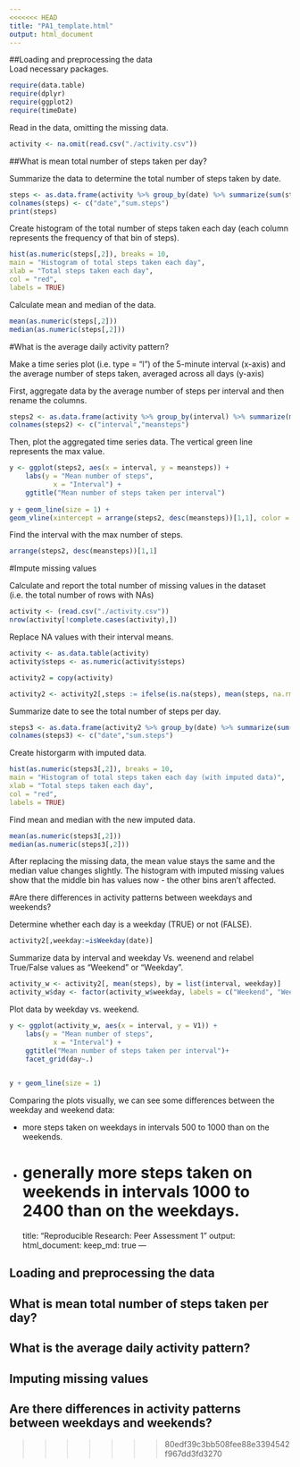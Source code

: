 ```yaml
---
<<<<<<< HEAD
title: "PA1_template.html"
output: html_document
---
```

##Loading and preprocessing the data  
Load necessary packages.

```r
require(data.table)
require(dplyr)
require(ggplot2)
require(timeDate)
```

Read in the data, omitting the missing data.

```r
activity <- na.omit(read.csv("./activity.csv"))
```

##What is mean total number of steps taken per day?

Summarize the data to determine the total number of steps taken by date.

```r
steps <- as.data.frame(activity %>% group_by(date) %>% summarize(sum(steps)))
colnames(steps) <- c("date","sum.steps")
print(steps)
```
 
Create histogram of the total number of steps taken each day (each column represents the frequency of that bin of steps).


```r
hist(as.numeric(steps[,2]), breaks = 10, 
main = "Histogram of total steps taken each day", 
xlab = "Total steps taken each day",
col = "red",
labels = TRUE)
```

Calculate mean and median of the data.

```r
mean(as.numeric(steps[,2]))
median(as.numeric(steps[,2]))
```

#What is the average daily activity pattern?

Make a time series plot (i.e. type = "l") of the 5-minute interval (x-axis) and the average number of steps taken, averaged across all days (y-axis)

First, aggregate data by the average number of steps per interval and then rename the columns.

```r
steps2 <- as.data.frame(activity %>% group_by(interval) %>% summarize(mean(steps)))
colnames(steps2) <- c("interval","meansteps")
```

Then, plot the aggregated time series data. The vertical green line represents the max value.

```r
y <- ggplot(steps2, aes(x = interval, y = meansteps)) + 
    labs(y = "Mean number of steps",
           x = "Interval") +
    ggtitle("Mean number of steps taken per interval")
      
y + geom_line(size = 1) + 
geom_vline(xintercept = arrange(steps2, desc(meansteps))[1,1], color = "green", size = 1)
```

Find the interval with the max number of steps.

```r
arrange(steps2, desc(meansteps))[1,1]
```

#Impute missing values

Calculate and report the total number of missing values in the dataset (i.e. the total number of rows with NAs)

```r
activity <- (read.csv("./activity.csv"))
nrow(activity[!complete.cases(activity),])
```

Replace NA values with their interval means.

```r
activity <- as.data.table(activity)
activity$steps <- as.numeric(activity$steps)

activity2 = copy(activity)

activity2 <- activity2[,steps := ifelse(is.na(steps), mean(steps, na.rm=TRUE), steps), by = interval]
```

Summarize date to see the total number of steps per day.

```r
steps3 <- as.data.frame(activity2 %>% group_by(date) %>% summarize(sum(steps)))
colnames(steps3) <- c("date","sum.steps")
```

Create historgarm with imputed data.

```r
hist(as.numeric(steps3[,2]), breaks = 10, 
main = "Histogram of total steps taken each day (with imputed data)", 
xlab = "Total steps taken each day",
col = "red",
labels = TRUE)
```

Find mean and median with the new imputed data.

```r
mean(as.numeric(steps3[,2]))
median(as.numeric(steps3[,2]))
```

After replacing the missing data, the mean value stays the same and the median value changes slightly. The histogram with imputed missing values show that the middle bin has values now - the other bins aren't affected.

#Are there differences in activity patterns between weekdays and weekends?

Determine whether each day is a weekday (TRUE) or not (FALSE).

```r
activity2[,weekday:=isWeekday(date)]
```

Summarize data by interval and weekday Vs. weenend and relabel True/False values as "Weekend" or "Weekday".

```r
activity_w <- activity2[, mean(steps), by = list(interval, weekday)]
activity_w$day <- factor(activity_w$weekday, labels = c("Weekend", "Weekday"))
```

Plot data by weekday vs. weekend.

```r
y <- ggplot(activity_w, aes(x = interval, y = V1)) + 
    labs(y = "Mean number of steps",
           x = "Interval") +
    ggtitle("Mean number of steps taken per interval")+
    facet_grid(day~.)
      

y + geom_line(size = 1)
```

Comparing the plots visually, we can see some differences between the weekday and weekend data:

* more steps taken on weekdays in intervals 500 to 1000 than on the weekends. 
* generally more steps taken on weekends in intervals 1000 to 2400 than on the weekdays.
=======
title: "Reproducible Research: Peer Assessment 1"
output: 
  html_document:
    keep_md: true
---


## Loading and preprocessing the data



## What is mean total number of steps taken per day?



## What is the average daily activity pattern?



## Imputing missing values



## Are there differences in activity patterns between weekdays and weekends?
>>>>>>> 80edf39c3bb508fee88e3394542f967dd3fd3270
